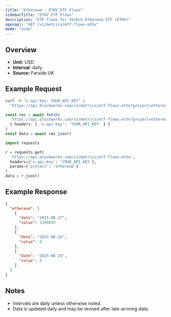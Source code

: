 ```yaml
---
title: "Ethereum : ETHV ETF Flows"
sidebarTitle: "ETHV ETF Flows"
description: "ETF flows for VanEck Ethereum ETF (ETHV)"
openapi: "GET /v1/metrics/etf-flows-ethv"
mode: "wide"
---
```


## Overview

- **Unit:** USD
- **Interval:** daily
- **Source:** Farside UK

## Example Request

<CodeGroup>

```bash cURL
curl -H "x-api-key: YOUR_API_KEY" \
  "https://api.blockworks.com/v1/metrics/etf-flows-ethv?project=ethereum"
```

```typescript TypeScript
const res = await fetch(
  'https://api.blockworks.com/v1/metrics/etf-flows-ethv?project=ethereum',
  { headers: { 'x-api-key': 'YOUR_API_KEY' } }
)
const data = await res.json()
```

```python Python
import requests

r = requests.get(
  'https://api.blockworks.com/v1/metrics/etf-flows-ethv',
  headers={'x-api-key': 'YOUR_API_KEY'},
  params={'project': 'ethereum'}
)
data = r.json()
```

</CodeGroup>

## Example Response

```json
{
  "ethereum": [
    {
      "date": "2025-08-27",
      "value": 3300000
    },
    {
      "date": "2025-08-26",
      "value": 0
    },
    {
      "date": "2025-08-25",
      "value": 0
    }
  ]
}
```

## Notes
- Intervals are daily unless otherwise noted.
- Data is updated daily and may be revised after late-arriving data.
